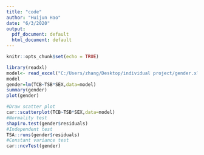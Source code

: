 ---
title: "code"
author: "Huijun Hao"
date: "6/3/2020"
output:
  pdf_document: default
  html_document: default
---

```{r setup, include=FALSE}
knitr::opts_chunk$set(echo = TRUE)
```

```{r}
library(readxl)
model<- read_excel("C:/Users/zhang/Desktop/individual project/gender.xlsx")
model
gender=lm(TCB~TSB*SEX,data=model)
summary(gender)
plot(gender)

```

```{r}
#Draw scatter plot
car::scatterplot(TCB~TSB*SEX,data=model)
#Normality test
shapiro.test(gender$residuals)
#Independent test
TSA::runs(gender$residuals)
#Constant variance test
car::ncvTest(gender)

```

